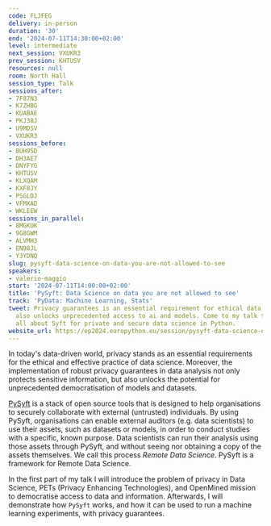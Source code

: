 ```yaml
---
code: FLJFEG
delivery: in-person
duration: '30'
end: '2024-07-11T14:30:00+02:00'
level: intermediate
next_session: VXUKR3
prev_session: KHTUSV
resources: null
room: North Hall
session_type: Talk
sessions_after:
- 7F87N3
- K7ZHBG
- KUABAE
- PKJ38J
- U9MDSV
- VXUKR3
sessions_before:
- BUH9SD
- DH3AE7
- DNYFYG
- KHTUSV
- KLXQAM
- KXF8JY
- PSGLDJ
- VFMXAD
- WKLEEW
sessions_in_parallel:
- 8MGKUK
- 9G8GWM
- ALVMH3
- EN98JL
- Y3YDNQ
slug: pysyft-data-science-on-data-you-are-not-allowed-to-see
speakers:
- valerio-maggio
start: '2024-07-11T14:00:00+02:00'
title: 'PySyft: Data Science on data you are not allowed to see'
track: 'PyData: Machine Learning, Stats'
tweet: Privacy guarantees is an essential requirement for ethical data science, but
  also unlocks unprecedented access to ai and models. Come to my talk to discover
  all about Syft for private and secure data science in Python.
website_url: https://ep2024.europython.eu/session/pysyft-data-science-on-data-you-are-not-allowed-to-see
---
```


In today's data-driven world, privacy stands as an essential requirements for the ethical and effective practice of data science. Moreover, the implementation of robust privacy guarantees in data analysis not only protects sensitive information, but also unlocks the potential for unprecedented democratisation of models and datasets.

[PySyft](https://github.com/OpenMined/PySyft) is a stack of open source tools that is designed to help organisations to securely collaborate with external (untrusted) individuals. By using PySyft, organisations can enable external auditors (e.g. data scientists) to use their assets, such as datasets or models, in order to conduct studies with a specific, known purpose. Data scientists can run their analysis using those assets through PySyft, and without seeing nor obtaining a copy of the assets themselves. We call this process *Remote Data Science*. PySyft is a framework for Remote Data Science.

In the first part of my talk I will introduce the problem of privacy in Data Science, PETs (Privacy Enhancing Technologies), and OpenMined mission to democratise access to data and information. Afterwards, I will demonstrate how `PySyft` works, and how it can be used to run a machine learning experiments, with privacy guarantees.
